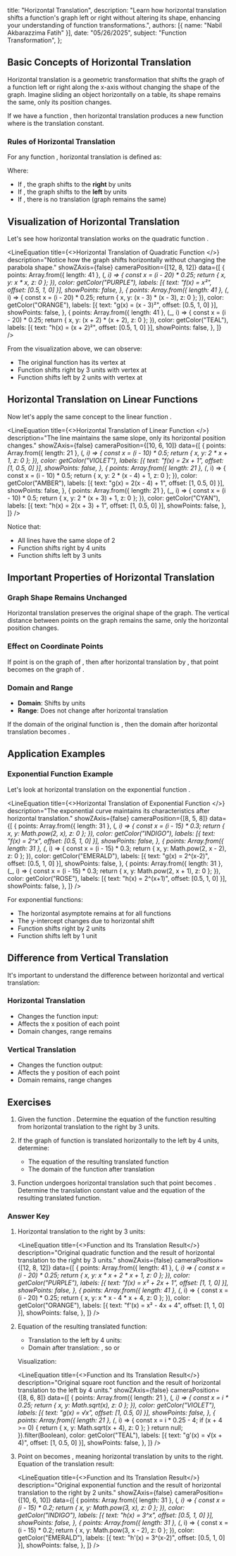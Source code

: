   title: "Horizontal Translation",
  description: "Learn how horizontal translation shifts a function's graph left or right without altering its shape, enhancing your understanding of function transformations.",
  authors: [{ name: "Nabil Akbarazzima Fatih" }],
  date: "05/26/2025",
  subject: "Function Transformation",
};


## Basic Concepts of Horizontal Translation

Horizontal translation is a geometric transformation that shifts the graph of a function left or right along the x-axis without changing the shape of the graph. Imagine sliding an object horizontally on a table, its shape remains the same, only its position changes.

If we have a function <InlineMath math="f(x)" />, then horizontal translation produces a new function <InlineMath math="g(x) = f(x - h)" /> where <InlineMath math="h" /> is the translation constant.

### Rules of Horizontal Translation

For any function <InlineMath math="f(x)" />, horizontal translation is defined as:

<BlockMath math="g(x) = f(x - h)" />

Where:
- If <InlineMath math="h > 0" />, the graph shifts to the **right** by <InlineMath math="h" /> units
- If <InlineMath math="h < 0" />, the graph shifts to the **left** by <InlineMath math="|h|" /> units
- If <InlineMath math="h = 0" />, there is no translation (graph remains the same)

## Visualization of Horizontal Translation

Let's see how horizontal translation works on the quadratic function <InlineMath math="f(x) = x^2" />.

<LineEquation
  title={<>Horizontal Translation of Quadratic Function <InlineMath math="f(x) = x^2" /></>}
  description="Notice how the graph shifts horizontally without changing the parabola shape."
  showZAxis={false}
  cameraPosition={[12, 8, 12]}
  data={[
    {
      points: Array.from({ length: 41 }, (_, i) => {
        const x = (i - 20) * 0.25;
        return { x, y: x * x, z: 0 };
      }),
      color: getColor("PURPLE"),
      labels: [{ text: "f(x) = x²", offset: [0.5, 1, 0] }],
      showPoints: false,
    },
    {
      points: Array.from({ length: 41 }, (_, i) => {
        const x = (i - 20) * 0.25;
        return { x, y: (x - 3) * (x - 3), z: 0 };
      }),
      color: getColor("ORANGE"),
      labels: [{ text: "g(x) = (x - 3)²", offset: [0.5, 1, 0] }],
      showPoints: false,
    },
    {
      points: Array.from({ length: 41 }, (_, i) => {
        const x = (i - 20) * 0.25;
        return { x, y: (x + 2) * (x + 2), z: 0 };
      }),
      color: getColor("TEAL"),
      labels: [{ text: "h(x) = (x + 2)²", offset: [0.5, 1, 0] }],
      showPoints: false,
    },
  ]}
/>

From the visualization above, we can observe:
- The original function <InlineMath math="f(x) = x^2" /> has its vertex at <InlineMath math="(0, 0)" />
- Function <InlineMath math="g(x) = (x - 3)^2" /> shifts right by 3 units with vertex at <InlineMath math="(3, 0)" />
- Function <InlineMath math="h(x) = (x + 2)^2" /> shifts left by 2 units with vertex at <InlineMath math="(-2, 0)" />

## Horizontal Translation on Linear Functions

Now let's apply the same concept to the linear function <InlineMath math="f(x) = 2x + 1" />.

<LineEquation
  title={<>Horizontal Translation of Linear Function <InlineMath math="f(x) = 2x + 1" /></>}
  description="The line maintains the same slope, only its horizontal position changes."
  showZAxis={false}
  cameraPosition={[10, 6, 10]}
  data={[
    {
      points: Array.from({ length: 21 }, (_, i) => {
        const x = (i - 10) * 0.5;
        return { x, y: 2 * x + 1, z: 0 };
      }),
      color: getColor("VIOLET"),
      labels: [{ text: "f(x) = 2x + 1", offset: [1, 0.5, 0] }],
      showPoints: false,
    },
    {
      points: Array.from({ length: 21 }, (_, i) => {
        const x = (i - 10) * 0.5;
        return { x, y: 2 * (x - 4) + 1, z: 0 };
      }),
      color: getColor("AMBER"),
      labels: [{ text: "g(x) = 2(x - 4) + 1", offset: [1, 0.5, 0] }],
      showPoints: false,
    },
    {
      points: Array.from({ length: 21 }, (_, i) => {
        const x = (i - 10) * 0.5;
        return { x, y: 2 * (x + 3) + 1, z: 0 };
      }),
      color: getColor("CYAN"),
      labels: [{ text: "h(x) = 2(x + 3) + 1", offset: [1, 0.5, 0] }],
      showPoints: false,
    },
  ]}
/>

Notice that:
- All lines have the same slope of 2
- Function <InlineMath math="g(x) = 2(x - 4) + 1" /> shifts right by 4 units
- Function <InlineMath math="h(x) = 2(x + 3) + 1" /> shifts left by 3 units

## Important Properties of Horizontal Translation

### Graph Shape Remains Unchanged

Horizontal translation preserves the original shape of the graph. The vertical distance between points on the graph remains the same, only the horizontal position changes.

### Effect on Coordinate Points

If point <InlineMath math="(a, b)" /> is on the graph of <InlineMath math="f(x)" />, then after horizontal translation by <InlineMath math="h" />, that point becomes <InlineMath math="(a + h, b)" /> on the graph of <InlineMath math="f(x - h)" />.

### Domain and Range

- **Domain**: Shifts by <InlineMath math="h" /> units
- **Range**: Does not change after horizontal translation

If the domain of the original function is <InlineMath math="[c, d]" />, then the domain after horizontal translation <InlineMath math="h" /> becomes <InlineMath math="[c + h, d + h]" />.

## Application Examples

### Exponential Function Example

Let's look at horizontal translation on the exponential function <InlineMath math="f(x) = 2^x" />.

<LineEquation
  title={<>Horizontal Translation of Exponential Function <InlineMath math="f(x) = 2^x" /></>}
  description="The exponential curve maintains its characteristics after horizontal translation."
  showZAxis={false}
  cameraPosition={[8, 5, 8]}
  data={[
    {
      points: Array.from({ length: 31 }, (_, i) => {
        const x = (i - 15) * 0.3;
        return { x, y: Math.pow(2, x), z: 0 };
      }),
      color: getColor("INDIGO"),
      labels: [{ text: "f(x) = 2^x", offset: [0.5, 1, 0] }],
      showPoints: false,
    },
    {
      points: Array.from({ length: 31 }, (_, i) => {
        const x = (i - 15) * 0.3;
        return { x, y: Math.pow(2, x - 2), z: 0 };
      }),
      color: getColor("EMERALD"),
      labels: [{ text: "g(x) = 2^(x-2)", offset: [0.5, 1, 0] }],
      showPoints: false,
    },
    {
      points: Array.from({ length: 31 }, (_, i) => {
        const x = (i - 15) * 0.3;
        return { x, y: Math.pow(2, x + 1), z: 0 };
      }),
      color: getColor("ROSE"),
      labels: [{ text: "h(x) = 2^(x+1)", offset: [0.5, 1, 0] }],
      showPoints: false,
    },
  ]}
/>

For exponential functions:
- The horizontal asymptote remains at <InlineMath math="y = 0" /> for all functions
- The y-intercept changes due to horizontal shift
- Function <InlineMath math="g(x) = 2^{x-2}" /> shifts right by 2 units
- Function <InlineMath math="h(x) = 2^{x+1}" /> shifts left by 1 unit

## Difference from Vertical Translation

It's important to understand the difference between horizontal and vertical translation:

### Horizontal Translation
- Changes the function input: <InlineMath math="f(x - h)" />
- Affects the x position of each point
- Domain changes, range remains

### Vertical Translation
- Changes the function output: <InlineMath math="f(x) + k" />
- Affects the y position of each point
- Domain remains, range changes

## Exercises

1. Given the function <InlineMath math="f(x) = x^2 + 2x + 1" />. Determine the equation of the function resulting from horizontal translation to the right by 3 units.

2. If the graph of function <InlineMath math="g(x) = \sqrt{x}" /> is translated horizontally to the left by 4 units, determine:
   - The equation of the resulting translated function
   - The domain of the function after translation

3. Function <InlineMath math="h(x) = 3^x" /> undergoes horizontal translation such that point <InlineMath math="(0, 1)" /> becomes <InlineMath math="(2, 1)" />. Determine the translation constant value and the equation of the resulting translated function.

### Answer Key

1. Horizontal translation to the right by 3 units: <InlineMath math="f'(x) = f(x - 3) = (x - 3)^2 + 2(x - 3) + 1 = x^2 - 4x + 4" />

   <LineEquation
     title={<>Function <InlineMath math="f(x) = x^2 + 2x + 1" /> and Its Translation Result</>}
     description="Original quadratic function and the result of horizontal translation to the right by 3 units."
     showZAxis={false}
     cameraPosition={[12, 8, 12]}
     data={[
       {
         points: Array.from({ length: 41 }, (_, i) => {
           const x = (i - 20) * 0.25;
           return { x, y: x * x + 2 * x + 1, z: 0 };
         }),
         color: getColor("PURPLE"),
         labels: [{ text: "f(x) = x² + 2x + 1", offset: [1, 1, 0] }],
         showPoints: false,
       },
       {
         points: Array.from({ length: 41 }, (_, i) => {
           const x = (i - 20) * 0.25;
           return { x, y: x * x - 4 * x + 4, z: 0 };
         }),
         color: getColor("ORANGE"),
         labels: [{ text: "f'(x) = x² - 4x + 4", offset: [1, 1, 0] }],
         showPoints: false,
       },
     ]}
   />

2. Equation of the resulting translated function:
    
   - Translation to the left by 4 units: <InlineMath math="g'(x) = g(x + 4) = \sqrt{x + 4}" />
   - Domain after translation: <InlineMath math="x + 4 \geq 0" />, so <InlineMath math="x \geq -4" /> or <InlineMath math="[-4, \infty)" />

   Visualization:

   <LineEquation
     title={<>Function <InlineMath math="g(x) = \sqrt{x}" /> and Its Translation Result</>}
     description="Original square root function and the result of horizontal translation to the left by 4 units."
     showZAxis={false}
     cameraPosition={[8, 6, 8]}
     data={[
       {
         points: Array.from({ length: 21 }, (_, i) => {
           const x = i * 0.25;
           return { x, y: Math.sqrt(x), z: 0 };
         }),
         color: getColor("VIOLET"),
         labels: [{ text: "g(x) = √x", offset: [1, 0.5, 0] }],
         showPoints: false,
       },
       {
         points: Array.from({ length: 21 }, (_, i) => {
           const x = i * 0.25 - 4;
           if (x + 4 >= 0) {
             return { x, y: Math.sqrt(x + 4), z: 0 };
           }
           return null;
         }).filter(Boolean),
         color: getColor("TEAL"),
         labels: [{ text: "g'(x) = √(x + 4)", offset: [1, 0.5, 0] }],
         showPoints: false,
       },
     ]}
   />

3. Point <InlineMath math="(0, 1)" /> on <InlineMath math="h(x) = 3^x" /> becomes <InlineMath math="(2, 1)" />, meaning horizontal translation by <InlineMath math="h = 2" /> units to the right.
   Equation of the translation result: <InlineMath math="h'(x) = 3^{x-2}" />

   <LineEquation
     title={<>Function <InlineMath math="h(x) = 3^x" /> and Its Translation Result</>}
     description="Original exponential function and the result of horizontal translation to the right by 2 units."
     showZAxis={false}
     cameraPosition={[10, 6, 10]}
     data={[
       {
         points: Array.from({ length: 31 }, (_, i) => {
           const x = (i - 15) * 0.2;
           return { x, y: Math.pow(3, x), z: 0 };
         }),
         color: getColor("INDIGO"),
         labels: [{ text: "h(x) = 3^x", offset: [0.5, 1, 0] }],
         showPoints: false,
       },
       {
         points: Array.from({ length: 31 }, (_, i) => {
           const x = (i - 15) * 0.2;
           return { x, y: Math.pow(3, x - 2), z: 0 };
         }),
         color: getColor("EMERALD"),
         labels: [{ text: "h'(x) = 3^(x-2)", offset: [0.5, 1, 0] }],
         showPoints: false,
       },
     ]}
   />